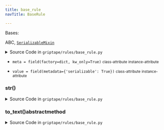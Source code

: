 ```yaml
---
title: base_rule
navTitle: BaseRule

---
```


<span id="griptape.rules.base_rule.BaseRule"></span>

Bases:

<span title="abc.ABC">ABC</span>,  [`SerializableMixin`](../mixins/serializable_mixin.md#griptape.mixins.serializable_mixin.SerializableMixin "SerializableMixin (griptape.mixins.serializable_mixin.SerializableMixin)")

<details><summary>Source Code in <code>griptape&#47;rules&#47;base_rule.py</code></summary>

```python
@define()
class BaseRule(ABC, SerializableMixin):
    value: Any = field(metadata={"serializable": True})
    meta: dict[str, Any] = field(factory=dict, kw_only=True)

    def __str__(self) -> str:
        return self.to_text()

    @abstractmethod
    def to_text(self) -> str: ...
```

</details>

-   `meta = field(factory=dict, kw_only=True)` <small>class-attribute</small> <small>instance-attribute</small>  <span id="griptape.rules.base_rule.BaseRule.meta"></span> 

-   `value = field(metadata={'serializable': True})` <small>class-attribute</small> <small>instance-attribute</small>  <span id="griptape.rules.base_rule.BaseRule.value"></span> 

<span id="griptape.rules.base_rule.BaseRule.__str__"></span>

### **str**()

<details><summary>Source Code in <code>griptape&#47;rules&#47;base_rule.py</code></summary>

```python
def __str__(self) -> str:
    return self.to_text()
```

</details>

<span id="griptape.rules.base_rule.BaseRule.to_text"></span>

### to_text()abstractmethod

<details><summary>Source Code in <code>griptape&#47;rules&#47;base_rule.py</code></summary>

```python
@abstractmethod
def to_text(self) -> str: ...
```

</details>
